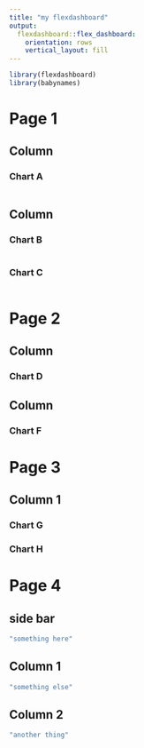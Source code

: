 ```yaml
---
title: "my flexdashboard"
output: 
  flexdashboard::flex_dashboard:
    orientation: rows
    vertical_layout: fill
---
```


```r
library(flexdashboard)
library(babynames)
```

# Page 1

## Column {data-height=650}


### Chart A

```r

```

## Column {data-height=350}


### Chart B

```r

```

### Chart C

```r

```

# Page 2

## Column {data-height=500}
### Chart D

## Column {data-height=500}
### Chart F

# Page 3

## Column 1 {data-height=500, .tabset}

### Chart G

### Chart H


# Page 4

## side bar {.sidebar}

```r
"something here"
```

## Column 1 {data-height=250}
```r
"something else"
```

## Column 2 {data-height=750}
```r
"another thing"
```